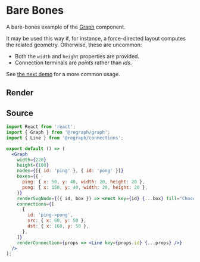 
# Bare Bones

A bare-bones example of the [Graph](/graph/Graph) component.

It may be used this way if, for instance, a force-directed layout computes the related geometry. Otherwise, these are uncommon:

- Both the `width` and `height` properties are provided.
- Connection terminals are _points_ rather than _ids_.

See [the next demo](/demos/some-flesh) for a more common usage.

## Render

<Graph />

## Source

```jsx
import React from 'react';
import { Graph } from '@regraph/graph';
import { Line } from '@regraph/connections';

export default () => (
  <Graph
    width={220}
    height={100}
    nodes={[{ id: 'ping' }, { id: 'pong' }]}
    boxes={{
      ping: { x: 50, y: 40, width: 20, height: 20 },
      pong: { x: 150, y: 40, width: 20, height: 20 },
    }}
    renderSvgNode={({ id, box }) => <rect key={id} {...box} fill="Chocolate" />}
    connections={[
      {
        id: 'ping->pong',
        src: { x: 60, y: 50 },
        dst: { x: 160, y: 50 },
      },
    ]}
    renderConnection={props => <Line key={props.id} {...props} />}
  />
);
```
